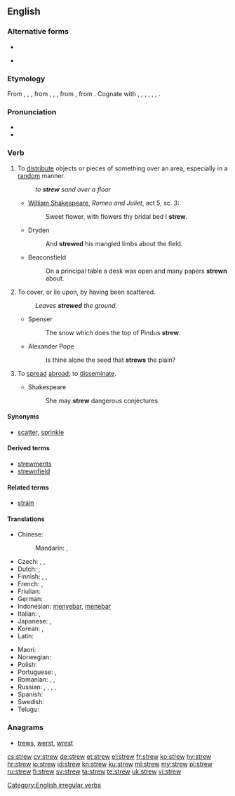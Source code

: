 ==English==

===Alternative forms===
* {{l|en|strow}}
* {{l|en|straw}} {{qualifier|dialectal}}

===Etymology===
From {{etyl|enm|en}} {{term|strewen|lang=enm}}, {{term|strawen|lang=enm}}, {{term|streowen|lang=enm}}, from {{etyl|ang|en}} {{term|strewian|lang=ang}}, {{m|ang|strēawian}}, {{m|ang|strēowian||to strew, scatter}}, from {{etyl|gem-pro|en}} {{m|gem-pro|*strawjaną||to strew}}, from {{etyl|ine-pro|en}} {{m|ine-pro|*strew-||to spread, scatter}}. Cognate with {{etyl|sco|-}} {{term|strow|lang=sco}}, {{term|straw||to strew|lang=sco}}, {{etyl|fy|-}} {{term|streauwe||to strew|lang=fy}}, {{etyl|nl|-}} {{term|strooien||to strew, scatter, sprinkle|lang=nl}}, {{etyl|de|-}} {{term|streuen||to strew, scatter|lang=de}}, {{etyl|sv|-}} {{term|strö||to strew|lang=sv}}, {{etyl|is|-}} {{term|strá||to strew|lang=is}}.

===Pronunciation===
* {{IPA|/struː/|lang=en}}
* {{rhymes|uː|lang=en}}

===Verb===
{{en-verb|strews|strewing|strewed|strewn|past_ptc2=strewed}}

# To [[distribute]] objects or pieces of something over an area, especially in a [[random]] manner.
#: ''to '''strew''' sand over a floor''
#* {{circa|1595}} [[w:William Shakespeare|William Shakespeare]], ''Romeo and Juliet'', act 5, sc. 3:
#*: Sweet flower, with flowers thy bridal bed I '''strew'''.
#* Dryden
#*: And '''strewed''' his mangled limbs about the field.
#* Beaconsfield
#*: On a principal table a desk was open and many papers '''strewn''' about.
# To cover, or lie upon, by having been scattered.
#: ''Leaves '''strewed''' the ground.''
#* Spenser
#*: The snow which does the top of Pindus '''strew'''.
#* Alexander Pope
#*: Is thine alone the seed that '''strews''' the plain?
# {{context|transitive|lang=en}} To [[spread]] [[abroad]]; to [[disseminate]].
#* Shakespeare
#*: She may '''strew''' dangerous conjectures.

====Synonyms====
* [[scatter]], [[sprinkle]]

====Derived terms====
* [[strewments]]
* [[strewnfield]]

====Related terms====
* [[strain]]

====Translations====
{{trans-top|to distribute objects or pieces of something}}
* Chinese:
*: Mandarin: {{t|cmn|散開|sc=Hani}}, {{t+|cmn|散开|tr=sànkāi|sc=Hani}}
* Czech: {{t|cs|rozházet}}, {{t|cs|roztrousit}}, {{t|cs|rozptýlit}}
* Dutch: {{t+|nl|strooien}}, {{t|nl|bestrooien}}
* Finnish: {{t|fi|sirotella}}, {{t+|fi|levittää}}, {{t+|fi|hajottaa}}
* French: {{t+|fr|parsemer}}, {{t+|fr|joncher}}
* Friulian: {{t|fur|stierni}}
* German: {{t+|de|streuen}}
* Indonesian: [[sebar|menyebar]], [[tebar|menebar]]
* Italian: {{t|it|spargere}}, {{t|it|disseminare}}
* Japanese: {{t|ja|散らす|tr=ちらす, chirasu|sc=Jpan}}, {{t|ja|ばら撒く|tr=ばらまく, baramaku|sc=Jpan}}
* Korean: {{t|ko|흩다|sc=Kore}}, {{t|ko|흩뜨리다|sc=Kore}}
* Latin: {{t|la|cōnsternō}}
{{trans-mid}}
* Maori: {{t|mi|whārikiriki}}
* Norwegian: {{t|no|strø}}
* Polish: {{t+|pl|rozrzucić}}
* Portuguese: {{t+|pt|espalhar}}, {{t|pt|esparramar}}
* Romanian: {{t+|ro|împrăștia}}, {{t+|ro|răspândi}}, {{t+|ro|așterne}}
* Russian: {{t+|ru|разбрасывать|impf|tr=razbrásyvatʹ|sc=Cyrl}}, {{t+|ru|разбросать|pf|tr=razbrosátʹ|sc=Cyrl}}, {{t+|ru|сыпать|impf|tr=sýpatʹ|sc=Cyrl}}, {{t+|ru|насы́пать|pf|tr=nasýpatʹ|sc=Cyrl}}, {{t+|ru|посы́пать|pf|tr=posýpatʹ|sc=Cyrl}}
* Spanish: {{t|es|esparcir}}
* Swedish: {{t+|sv|strö}}
* Telugu: {{t|te|వెదజల్లు|tr=vedajallu}}
{{trans-bottom}}

===Anagrams===
* [[trews#English|trews]], [[werst#English|werst]], [[wrest#English|wrest]]

[[Category:English irregular verbs]]

[[cs:strew]]
[[cy:strew]]
[[de:strew]]
[[et:strew]]
[[el:strew]]
[[fr:strew]]
[[ko:strew]]
[[hy:strew]]
[[hr:strew]]
[[io:strew]]
[[id:strew]]
[[kn:strew]]
[[ku:strew]]
[[ml:strew]]
[[my:strew]]
[[pl:strew]]
[[ru:strew]]
[[fi:strew]]
[[sv:strew]]
[[ta:strew]]
[[te:strew]]
[[uk:strew]]
[[vi:strew]]